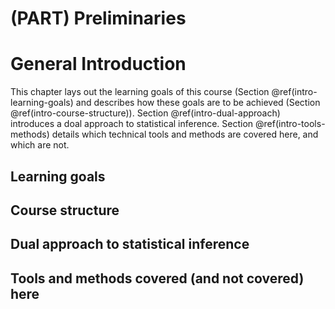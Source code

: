 # (PART) Preliminaries {-}

# General Introduction

This chapter lays out the learning goals of this course (Section \@ref(intro-learning-goals) and describes how these goals are to be achieved (Section \@ref(intro-course-structure)). Section \@ref(intro-dual-approach) introduces a doal approach to statistical inference. Section \@ref(intro-tools-methods) details which technical tools and methods are covered here, and which are not.


## Learning goals {#intro-learning-goals}

## Course structure {#intro-course-structure}

## Dual approach to statistical inference {#intro-dual-approach}

## Tools and methods covered (and not covered) here {#intro-tools-methods}

